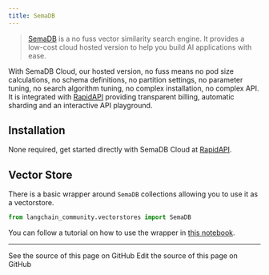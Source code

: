 ```yaml
---
title: SemaDB
---
```


>[SemaDB](https://semafind.com/) is a no fuss vector similarity search engine. It provides a low-cost cloud hosted version to help you build AI applications with ease.

With SemaDB Cloud, our hosted version, no fuss means no pod size calculations, no schema definitions, no partition settings, no parameter tuning, no search algorithm tuning, no complex installation, no complex API. It is integrated with [RapidAPI](https://rapidapi.com/semafind-semadb/api/semadb) providing transparent billing, automatic sharding and an interactive API playground.

## Installation

None required, get started directly with SemaDB Cloud at [RapidAPI](https://rapidapi.com/semafind-semadb/api/semadb).

## Vector Store

There is a basic wrapper around `SemaDB` collections allowing you to use it as a vectorstore.

```python
from langchain_community.vectorstores import SemaDB
```

You can follow a tutorial on how to use the wrapper in [this notebook](/oss/python/integrations/vectorstores/semadb).

---

<CardGroup cols={2}>
  <Card title="View Source" icon="eye" href="https://github.com/langchain-ai/docs/blob/main/src/oss/python/integrations/providers/semadb.mdx">
    See the source of this page on GitHub
  </Card>
  <Card title="Edit Source" icon="pen-to-square" href="https://github.com/langchain-ai/docs/edit/main/src/oss/python/integrations/providers/semadb.mdx">
    Edit the source of this page on GitHub
  </Card>
</CardGroup>
